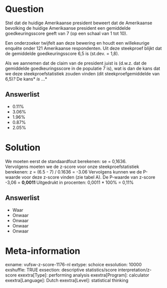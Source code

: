 Question
========
Stel dat de huidige Amerikaanse president beweert dat de Amerikaanse bevolking de huidige Amerikaanse president een gemiddelde goedkeuringsscore geeft van 7 (op een schaal van 1 tot 10).  
  
Een onderzoeker twijfelt aan deze bewering en houdt een willekeurige enquête onder 121 Amerikaanse respondenten. Uit deze steekproef blijkt dat de gemiddelde goedkeuringsscore 6,5 is (st.dev. = 1,8).  
  
Als we aannemen dat de claim van de president juist is (d.w.z. dat de gemiddelde goedkeuringsscore in de populatie 7 is), wat is dan de kans dat we deze steekproefstatistiek zouden vinden (dit steekproefgemiddelde van 6,5)*?*  De kans* *is* ...*

Answerlist
----------
* 0.11%
* 3.06%
* 1.96%
* 0.87%
* 2.05%

Solution
========

We moeten eerst de standaardfout berekenen: se = 0,1636.  
Vervolgens moeten we de z-score voor onze steekproefstatistiek berekenen: z = (6.5 - 7) / 0.1636 = -3.06  Vervolgens kunnen we de P-waarde voor deze z-score vinden (zie tabel A). De P-waarde van z-score -3,06 = **0,0011 **  Uitgedrukt in procenten: 0,0011 \* 100% = 0,11%

Answerlist
----------
* Waar
* Onwaar
* Onwaar
* Onwaar
* Onwaar

Meta-information
================
exname: vufsw-z-score-1176-nl
extype: schoice
exsolution: 10000
exshuffle: TRUE
exsection: descriptive statistics/score interpretation/z-score
exextra[Type]: performing analysis
exextra[Program]: calculator
exextra[Language]: Dutch
exextra[Level]: statistical thinking

